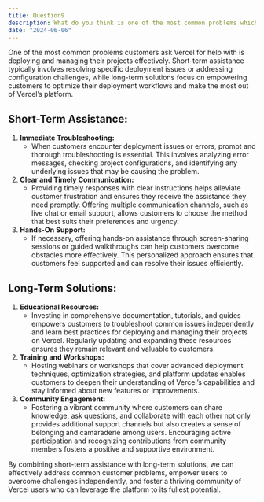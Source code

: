 ```yaml
---
title: Question9
description: What do you think is one of the most common problems which customers ask Vercel for help with? How would you help customers to overcome common problems, short-term and long-term?
date: "2024-06-06"
---
```


One of the most common problems customers ask Vercel for help with is deploying and managing their projects effectively. Short-term assistance typically involves resolving specific deployment issues or addressing configuration challenges, while long-term solutions focus on empowering customers to optimize their deployment workflows and make the most out of Vercel’s platform.

## Short-Term Assistance:

1. **Immediate Troubleshooting:**
    - When customers encounter deployment issues or errors, prompt and thorough troubleshooting is essential. This involves analyzing error messages, checking project configurations, and identifying any underlying issues that may be causing the problem.
2. **Clear and Timely Communication:**
    - Providing timely responses with clear instructions helps alleviate customer frustration and ensures they receive the assistance they need promptly. Offering multiple communication channels, such as live chat or email support, allows customers to choose the method that best suits their preferences and urgency.
3. **Hands-On Support:**
    - If necessary, offering hands-on assistance through screen-sharing sessions or guided walkthroughs can help customers overcome obstacles more effectively. This personalized approach ensures that customers feel supported and can resolve their issues efficiently.

## Long-Term Solutions:

1. **Educational Resources:**
    - Investing in comprehensive documentation, tutorials, and guides empowers customers to troubleshoot common issues independently and learn best practices for deploying and managing their projects on Vercel. Regularly updating and expanding these resources ensures they remain relevant and valuable to customers.
2. **Training and Workshops:**
    - Hosting webinars or workshops that cover advanced deployment techniques, optimization strategies, and platform updates enables customers to deepen their understanding of Vercel’s capabilities and stay informed about new features or improvements.
3. **Community Engagement:**
    - Fostering a vibrant community where customers can share knowledge, ask questions, and collaborate with each other not only provides additional support channels but also creates a sense of belonging and camaraderie among users. Encouraging active participation and recognizing contributions from community members fosters a positive and supportive environment.


By combining short-term assistance with long-term solutions, we can effectively address common customer problems, empower users to overcome challenges independently, and foster a thriving community of Vercel users who can leverage the platform to its fullest potential.
